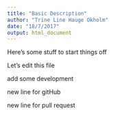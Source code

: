 ```yaml
---
title: "Basic Description"
author: "Trine Line Hauge Okholm"
date: "18/7/2017"
output: html_document
---
```


Here's some stuff to start things off

Let's edit this file

add some development

new line for gitHub

new line for pull request
